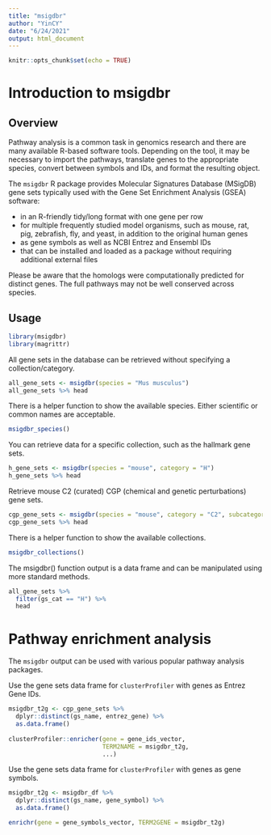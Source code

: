 ```yaml
---
title: "msigdbr"
author: "YinCY"
date: "6/24/2021"
output: html_document
---
```


```r
knitr::opts_chunk$set(echo = TRUE)
```

# Introduction to msigdbr
## Overview
Pathway analysis is a common task in genomics research and there are many available R-based software tools. Depending on the tool, it may be necessary to import the pathways, translate genes to the appropriate species, convert between symbols and IDs, and format the resulting object.  

The `msigdbr` R package provides Molecular Signatures Database (MSigDB) gene sets typically used with the Gene Set Enrichment Analysis (GSEA) software:  

- in an R-friendly tidy/long format with one gene per row  
- for multiple frequently studied model organisms, such as mouse, rat, pig, zebrafish, fly, and yeast, in addition to the original human genes  
- as gene symbols as well as NCBI Entrez and Ensembl IDs  
- that can be installed and loaded as a package without requiring additional external files  

Please be aware that the homologs were computationally predicted for distinct genes. The full pathways may not be well conserved across species.  

## Usage
```r
library(msigdbr)
library(magrittr)
```

All gene sets in the database can be retrieved without specifying a collection/category.  

```r
all_gene_sets <- msigdbr(species = "Mus musculus")
all_gene_sets %>% head 
```

There is a helper function to show the available species. Either scientific or common names are acceptable.  

```r
msigdbr_species()
```

You can retrieve data for a specific collection, such as the hallmark gene sets.  
```r
h_gene_sets <- msigdbr(species = "mouse", category = "H")
h_gene_sets %>% head
```

Retrieve mouse C2 (curated) CGP (chemical and genetic perturbations) gene sets.  

```r
cgp_gene_sets <- msigdbr(species = "mouse", category = "C2", subcategory = "CGP")
cgp_gene_sets %>% head
```

There is a helper function to show the available collections.  

```r
msigdbr_collections()
```

The msigdbr() function output is a data frame and can be manipulated using more standard methods.  

```r
all_gene_sets %>% 
  filter(gs_cat == "H") %>% 
  head
```

# Pathway enrichment analysis
The `msigdbr` output can be used with various popular pathway analysis packages.  

Use the gene sets data frame for `clusterProfiler` with genes as Entrez Gene IDs.   

```r
msigdbr_t2g <- cgp_gene_sets %>% 
  dplyr::distinct(gs_name, entrez_gene) %>% 
  as.data.frame() 
  
clusterProfiler::enricher(gene = gene_ids_vector, 
                          TERM2NAME = msigdbr_t2g, 
                          ...)
```

Use the gene sets data frame for `clusterProfiler` with genes as gene symbols.  

```r
msigdbr_t2g <- msigdbr_df %>% 
  dplyr::distinct(gs_name, gene_symbol) %>% 
  as.data.frame()

enrichr(gene = gene_symbols_vector, TERM2GENE = msigdbr_t2g)
```






